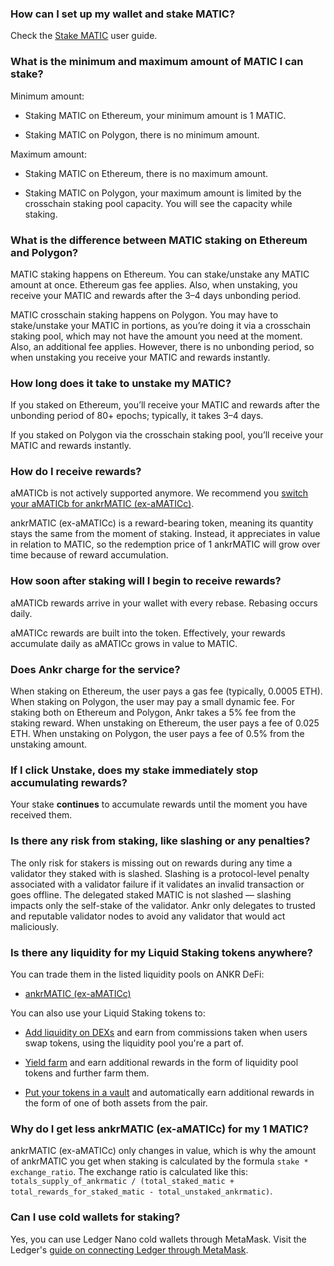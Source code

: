 ### How can I set up my wallet and stake MATIC?

Check the [Stake MATIC](https://www.ankr.com/docs/staking/liquid-staking/matic/stake/) user guide.

### What is the minimum and maximum amount of MATIC I can stake?

Minimum amount:

* Staking MATIC on Ethereum, your minimum amount is 1 MATIC.

* Staking MATIC on Polygon, there is no minimum amount.

Maximum amount:

* Staking MATIC on Ethereum, there is no maximum amount.

* Staking MATIC on Polygon, your maximum amount is limited by the crosschain staking pool capacity. You will see the capacity while staking.

### What is the difference between MATIC staking on Ethereum and Polygon?

MATIC staking happens on Ethereum. You can stake/unstake any MATIC amount at once. Ethereum gas fee applies. Also, when unstaking, you receive your MATIC and rewards after the 3–4 days unbonding period.  

  

MATIC crosschain staking happens on Polygon. You may have to stake/unstake your MATIC in portions, as you’re doing it via a crosschain staking pool, which may not have the amount you need at the moment. Also, an additional fee applies. However, there is no unbonding period, so when unstaking you receive your MATIC and rewards instantly.

### How long does it take to unstake my MATIC?

If you staked on Ethereum, you’ll receive your MATIC and rewards after the unbonding period of 80+ epochs; typically, it takes 3–4 days.  

  

If you staked on Polygon via the crosschain staking pool, you’ll receive your MATIC and rewards instantly.

### How do I receive rewards?

aMATICb is not actively supported anymore. We recommend you [switch your aMATICb for ankrMATIC (ex-aMATICc)](https://www.ankr.com/staking/switch/?from=aMATICb).   

  

ankrMATIC (ex-aMATICc) is a reward-bearing token, meaning its quantity stays the same from the moment of staking. Instead, it appreciates in value in relation to MATIC, so the redemption price of 1 ankrMATIC will grow over time because of reward accumulation.

### How soon after staking will I begin to receive rewards?

aMATICb rewards arrive in your wallet with every rebase. Rebasing occurs daily.  

  

aMATICc rewards are built into the token. Effectively, your rewards accumulate daily as aMATICc grows in value to MATIC.

### Does Ankr charge for the service?

When staking on Ethereum, the user pays a gas fee (typically, 0.0005 ETH). When staking on Polygon, the user may pay a small dynamic fee. For staking both on Ethereum and Polygon, Ankr takes a 5% fee from the staking reward. When unstaking on Ethereum, the user pays a fee of 0.025 ETH. When unstaking on Polygon, the user pays a fee of 0.5% from the unstaking amount.

### If I click Unstake, does my stake immediately stop accumulating rewards?

Your stake **continues** to accumulate rewards until the moment you have received them.

### Is there any risk from staking, like slashing or any penalties?

The only risk for stakers is missing out on rewards during any time a validator they staked with is slashed. Slashing is a protocol-level penalty associated with a validator failure if it validates an invalid transaction or goes offline. The delegated staked MATIC is not slashed — slashing impacts only the self-stake of the validator. Ankr only delegates to trusted and reputable validator nodes to avoid any validator that would act maliciously.

### Is there any liquidity for my Liquid Staking tokens anywhere?

You can trade them in the listed liquidity pools on ANKR DeFi:

* [ankrMATIC (ex-aMATICc)](https://www.ankr.com/staking/defi/?assets=ankrMATIC)

You can also use your Liquid Staking tokens to:

* [Add liquidity on DEXs](https://www.ankr.com/docs/staking/defi/liquidity-pools/) and earn from commissions taken when users swap tokens, using the liquidity pool you're a part of.

* [Yield farm](https://www.ankr.com/docs/staking/defi/yield-farming/) and earn additional rewards in the form of liquidity pool tokens and further farm them.

* [Put your tokens in a vault](https://www.ankr.com/docs/staking/defi/vaults/) and automatically earn additional rewards in the form of one of both assets from the pair.

### Why do I get less ankrMATIC (ex-aMATICc) for my 1 MATIC?

 ankrMATIC (ex-aMATICc) only changes in value, which is why the amount of ankrMATIC you get when staking is calculated by the formula `stake * exchange_ratio`. The exchange ratio is calculated like this: `totals_supply_of_ankrmatic / (total_staked_matic + total_rewards_for_staked_matic - total_unstaked_ankrmatic)`.

### Can I use cold wallets for staking?

Yes, you can use Ledger Nano cold wallets through MetaMask. Visit the Ledger's [guide on connecting Ledger through MetaMask](https://www.ledger.com/academy/security/the-safest-way-to-use-metamask).

